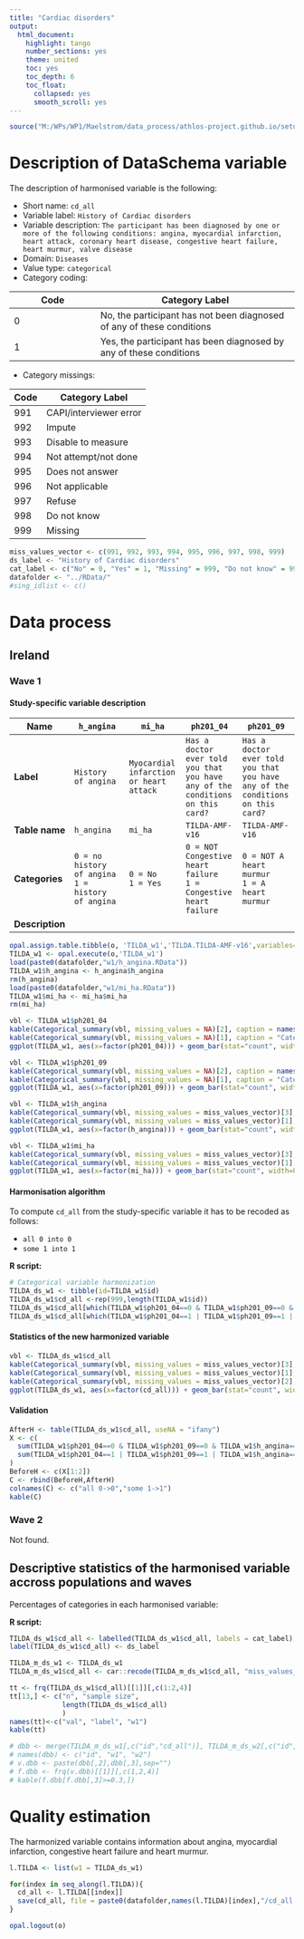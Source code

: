 ```yaml
---
title: "Cardiac disorders"
output:
  html_document:
    highlight: tango
    number_sections: yes
    theme: united
    toc: yes
    toc_depth: 6
    toc_float:
      collapsed: yes
      smooth_scroll: yes
---
```


<!-- ########################################################## --> 
<!-- # Installation, loading packages -->
```r
source("M:/WPs/WP1/Maelstrom/data_process/athlos-project.github.io/setup_iago.r")
```
<!-- ########################################################## --> 




# Description of DataSchema variable

The description of harmonised variable is the following:

* Short name: `cd_all`
* Variable label: `History of Cardiac disorders`
* Variable description: `The participant has been diagnosed by one or more of the following conditions: angina, myocardial infarction, heart attack, coronary heart disease, congestive heart failure, heart murmur, valve disease`
* Domain: `Diseases`
* Value type: `categorical`
* Category coding:

**Code** | **Category Label**
-------- | ------------------
0        | No, the participant has not been diagnosed of any of these conditions
1        | Yes, the participant has been diagnosed by any of these conditions

* Category missings: 

**Code** | **Category Label**
----| ------------------
991 | CAPI/interviewer error
992 | Impute
993 | Disable to measure
994 | Not attempt/not done
995 | Does not answer
996 | Not applicable
997 | Refuse
998 | Do not know
999 | Missing



<!-- ########################################################## --> 
<!-- # Global variables -->
```r
miss_values_vector <- c(991, 992, 993, 994, 995, 996, 997, 998, 999)
ds_label <- "History of Cardiac disorders"
cat_label <- c("No" = 0, "Yes" = 1, "Missing" = 999, "Do not know" = 998, "Refuse" = 997, "Not applicable" = 996, "Does not answer" = 995, "Not attempt not done" = 994, "Disable to measure" = 993, "Impute" = 992, "CAPI interviewer error" = 991)
datafolder <- "../RData/"
#sing_idlist <- c()
```
<!-- ########################################################## --> 



# Data process



## Ireland


### Wave 1


#### Study-specific variable description



| **Name** | `h_angina` |`mi_ha`|`ph201_04`|`ph201_09`|
|-|-|-|-|-|
| **Label** | `History of angina`|`Myocardial infarction or heart attack`|`Has a doctor ever told you that you have any of the conditions on this card?`|`Has a doctor ever told you that you have any of the conditions on this card?`|
| **Table name**  |`h_angina` |`mi_ha`| `TILDA-AMF-v16`| `TILDA-AMF-v16`|
| **Categories** | `0 = no history of angina`<br/>`1 = history of angina` |`0 = No`<br/>`1 = Yes`|`0 = NOT Congestive heart failure`<br/>`1 = Congestive heart failure`|`0 = NOT A heart murmur`<br/>`1 = A heart murmur`|
| **Description** |  |  |  |  |

```r

opal.assign.table.tibble(o, 'TILDA_w1','TILDA.TILDA-AMF-v16',variables=list('ph201_04','ph201_09'), missings = T)
TILDA_w1 <- opal.execute(o,'TILDA_w1')
load(paste0(datafolder,"w1/h_angina.RData"))
TILDA_w1$h_angina <- h_angina$h_angina
rm(h_angina)
load(paste0(datafolder,"w1/mi_ha.RData"))
TILDA_w1$mi_ha <- mi_ha$mi_ha
rm(mi_ha)

```

```r

vbl <- TILDA_w1$ph201_04
kable(Categorical_summary(vbl, missing_values = NA)[2], caption = names(TILDA_w1)[2])
kable(Categorical_summary(vbl, missing_values = NA)[1], caption = "Category")
ggplot(TILDA_w1, aes(x=factor(ph201_04))) + geom_bar(stat="count", width=0.4, fill="steelblue") + xlab(label(vbl)) + ylab("Frequency")

vbl <- TILDA_w1$ph201_09
kable(Categorical_summary(vbl, missing_values = NA)[2], caption = names(TILDA_w1)[3])
kable(Categorical_summary(vbl, missing_values = NA)[1], caption = "Category")
ggplot(TILDA_w1, aes(x=factor(ph201_09))) + geom_bar(stat="count", width=0.4, fill="steelblue") + xlab(label(vbl)) + ylab("Frequency")

vbl <- TILDA_w1$h_angina
kable(Categorical_summary(vbl, missing_values = miss_values_vector)[3], caption = names(TILDA_w1)[4])
kable(Categorical_summary(vbl, missing_values = miss_values_vector)[1], caption = "Category")
ggplot(TILDA_w1, aes(x=factor(h_angina))) + geom_bar(stat="count", width=0.4, fill="steelblue") + xlab(label(vbl)) + ylab("Frequency")

vbl <- TILDA_w1$mi_ha
kable(Categorical_summary(vbl, missing_values = miss_values_vector)[3], caption = names(TILDA_w1)[5])
kable(Categorical_summary(vbl, missing_values = miss_values_vector)[1], caption = "Category")
ggplot(TILDA_w1, aes(x=factor(mi_ha))) + geom_bar(stat="count", width=0.4, fill="steelblue") + xlab(label(vbl)) + ylab("Frequency")

```


#### Harmonisation algorithm

To compute `cd_all` from the study-specific variable it has to be recoded as follows:

* `all 0 into 0`
* `some 1 into 1`

**R script:**

```r

# Categorical variable harmonization
TILDA_ds_w1 <- tibble(id=TILDA_w1$id)
TILDA_ds_w1$cd_all <-rep(999,length(TILDA_w1$id))
TILDA_ds_w1$cd_all[which(TILDA_w1$ph201_04==0 & TILDA_w1$ph201_09==0 & TILDA_w1$h_angina==0 & TILDA_w1$mi_ha==0)] <- 0
TILDA_ds_w1$cd_all[which(TILDA_w1$ph201_04==1 | TILDA_w1$ph201_09==1 | TILDA_w1$h_angina==1 | TILDA_w1$mi_ha==1)] <- 1

```


#### Statistics of the new harmonized variable

```r

vbl <- TILDA_ds_w1$cd_all
kable(Categorical_summary(vbl, missing_values = miss_values_vector)[3], caption = ds_label)
kable(Categorical_summary(vbl, missing_values = miss_values_vector)[1], caption = "Category")
kable(Categorical_summary(vbl, missing_values = miss_values_vector)[2], caption = "Type of missing")
ggplot(TILDA_ds_w1, aes(x=factor(cd_all))) + geom_bar(stat="count", width=0.4, fill="steelblue") + xlab(ds_label) + ylab("Frequency")

```


#### Validation

```r

AfterH <- table(TILDA_ds_w1$cd_all, useNA = "ifany")
X <- c(
  sum(TILDA_w1$ph201_04==0 & TILDA_w1$ph201_09==0 & TILDA_w1$h_angina==0 & TILDA_w1$mi_ha==0,na.rm=T),
  sum(TILDA_w1$ph201_04==1 | TILDA_w1$ph201_09==1 | TILDA_w1$h_angina==1 | TILDA_w1$mi_ha==1,na.rm=T)
)
BeforeH <- c(X[1:2])
C <- rbind(BeforeH,AfterH)
colnames(C) <- c("all 0->0","some 1->1")
kable(C)

```



### Wave 2


Not found.




## Descriptive statistics of the harmonised variable accross populations and waves

Percentages of categories in each harmonised variable:


**R script:**

```r
TILDA_ds_w1$cd_all <- labelled(TILDA_ds_w1$cd_all, labels = cat_label)
label(TILDA_ds_w1$cd_all) <- ds_label

TILDA_m_ds_w1 <- TILDA_ds_w1
TILDA_m_ds_w1$cd_all <- car::recode(TILDA_m_ds_w1$cd_all, "miss_values_vector=NA")

tt <- frq(TILDA_ds_w1$cd_all)[[1]][,c(1:2,4)]
tt[13,] <- c("n", "sample size", 
             length(TILDA_ds_w1$cd_all)
             )
names(tt)<-c("val", "label", "w1")
kable(tt)

# dbb <- merge(TILDA_m_ds_w1[,c("id","cd_all")], TILDA_m_ds_w2[,c("id","cd_all")], by="id", suffixes = c(".w1",".w2"), all=T)
# names(dbb) <- c("id", "w1", "w2")
# v.dbb <- paste(dbb[,2],dbb[,3],sep="")
# f.dbb <- frq(v.dbb)[[1]][,c(1,2,4)]
# kable(f.dbb[f.dbb[,3]>=0.3,])

```



# Quality estimation

The harmonized variable contains information about angina, myocardial infarction, congestive heart failure and heart murmur.


<!-- ########################################################## --> 
<!-- # Save -->
```r

l.TILDA <- list(w1 = TILDA_ds_w1)

for(index in seq_along(l.TILDA)){
  cd_all <- l.TILDA[[index]]
  save(cd_all, file = paste0(datafolder,names(l.TILDA)[index],"/cd_all.RData"))
}

```
<!-- ########################################################## --> 






<!-- ########################################################## -->
<!--- # Close OPAL R Session -->
```r
opal.logout(o)
```





